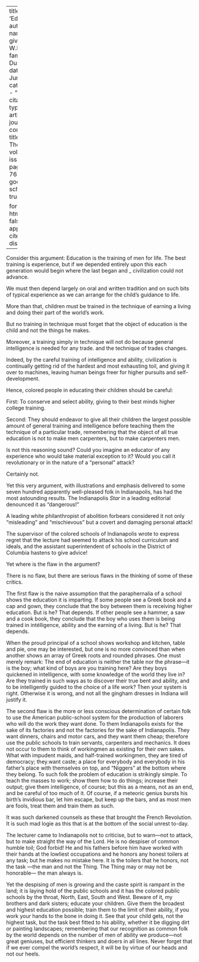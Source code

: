 
---
title: 'Education'
author:
  - name:
      given: W.E.B.
      family: Du Bois
date: Jun. 1912
categories: 
  - ""
citation: 
  type: article-journal
  container-title: The Crisis
  volume: 4
  issue: 2
  page: 74-76
google-scholar: true

format:
  html:
    toc: false
    appendix-cite-as: display
---



Consider this argument: Education is the training of men for life. The best training is experience, but if we depended entirely upon this each generation would begin where the last began and _ civilization could not advance. 

We must then depend largely on oral and written tradition and on such bits of typical experience as we can arrange for the child's guidance to life. 

More than that, children must be trained in the technique of earning a living and doing their part of the world's work. 

But no training in technique must forget that the object of education is the child and not the things he makes. 

Moreover, a training simply in technique will not do because general intelligence is needed for any trade. and the technique of trades changes. 

Indeed, by the careful training of intelligence and ability, civilization is continually getting rid of the hardest and most exhausting toil, and giving it over to machines, leaving human beings freer for higher pursuits and  self-development. 

Hence, colored people in educating their children should be careful: 

First: To conserve and select ability, giving to their best minds higher college training. 

Second: They should endeavor to give all their children the largest possible amount of general training and intelligence before teaching them the technique of a particular trade, remembering that the object of all true education is not to make men carpenters, but to make carpenters men. 

Is not this reasoning sound? Could you imagine an educator of any experience who would take material exception to it? Would you call it revolutionary or in the nature of a "personal" attack? 

Certainly not. 

Yet this very argument, with illustrations and emphasis delivered to some seven hundred apparently well-pleased folk in Indianapolis, has had the most astounding results. The Indianapolis *Star* in a leading editorial denounced it as "dangerous!" 

A leading white philanthropist of abolition forbears considered it not only "misleading" and "mischievous" but a covert and damaging personal attack! 

The supervisor of the colored schools of Indianapolis wrote to express regret that the lecture had seemed to attack his school curriculum and ideals, and the assistant superintendent of schools in the District of Columbia hastens to give advice! 

Yet where is the flaw in the argument? 

There is no flaw, but there are serious flaws in the thinking of some of these critics. 

The first flaw is the naive assumption that the paraphernalia of a school shows the education it is imparting. If some people see a Greek book and a cap and gown, they conclude that the boy between them is receiving higher education. But is he? That depends. If other people see a hammer, a saw and a cook book, they conclude that the boy who uses them is being trained in intélligence, ability and the earning of a living. But is he? That depends. 

When the proud principal of a school shows workshop and kitchen, table and pie, one may be interested, but one is no more convinced than when another shows an array of Greek roots and rounded phrases. One must merely remark: The end of education is neither the table nor the phrase—it is the boy; what kind of boys are you training here? Are they boys quickened in intelligence, with some knowledge of the world they live in? Are they trained in such ways as to discover their true bent and ability, and to be intelligently guided to the choice of a life work? Then your system is right. Otherwise it is wrong, and not all the gingham dresses in Indiana will justify it. 

The second flaw is the more or less conscious determination of certain folk to use the American public-school system for the production of laborers who will do the work they want done. To them Indianapolis exists for the sake of its factories and not the factories for the sake of Indianapolis. They want dinners, chairs and motor cars, and they want them cheap; therefore use the public schools to train servants, carpenters and mechanics. It does not occur to them to think of workingmen as existing for their own sakes. What with impudent maids, and half-trained workingmen, they are tired of democracy; they.want caste; a place for everybody and everybody in his father's place with themselves on top, and "Niggers" at the bottom where they belong. To such folk the problem of education is strikingly simple. To teach the masses to work; show them how to do things; increase their output; give them intelligence, of course; but this as a means, not as an end, and be careful of too much of it. Of course, if a meteoric genius bursts his birth's invidious bar, let him escape, but keep up the bars, and as most men are fools, treat them and train them as such. 

It was such darkened counsels as these that brought the French Revolution. It is such mad logie as this that is at the bottom of the social unrest to-day. 

The lecturer came to Indianapolis not to criticise, but to warn—not to attack, but to make straight the way of the Lord. He is no despiser of common humble toil; God forbid! He and his fathers before him have worked with their hands at the lowliest occupations and he honors any honest toilers at any task; but he makes no mistake here. It is the toilers that he honors, not the task —the man and not the Thing. The Thing may or may not be honorable— the man always is. 

Yet the despising of men is growing and the caste spirit is rampant in the land; it is laying hold of the public schools and it has the colored public schools by the throat, North, East, South and West. Beware of it, my brothers and dark sisters; educate your children. Give them the broadest and highest education possible; train them to the limit of their ability, if you work your hands to the bone in doing it. See that your child gets, not the highest task, but the task best fitted to his ability, whether it be digging dirt or painting landscapes; remembering that our recognition as common folk by the world depends on the number of men of ability we produce—not great geniuses, but efficient thinkers and doers in all lines. Never forget that if we ever compel the world's respect, it will be by virtue of our heads and not our heels. 

